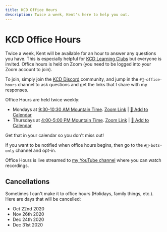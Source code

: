 ```yaml
---
title: KCD Office Hours
description: Twice a week, Kent's here to help you out.
---
```


# KCD Office Hours

Twice a week, Kent will be available for an hour to answer any questions you
have. This is especially helpful for [KCD Learning Clubs](/clubs) but everyone
is invited. Office hours is held on Zoom (you need to be logged into your Zoom
account to join).

To join, simply join the [KCD Discord](/discord) community, and jump in the
`#🏫-office-hours` channel to ask questions and get the links that I share with
my responses.

Office Hours are held twice weekly:

- Mondays at
  [9:30-10:30 AM Mountain Time](<https://www.thetimezoneconverter.com/?t=9%3A30%20am&tz=Mountain%20Time%20(MT)&>).
  [Zoom Link](https://kcd.im/office-hours-zoom-monday) |
  [📆 Add to Calendar](https://kcd.im/office-hours-calendar-monday)
- Thursdays at
  [4:00-5:00 PM Mountain Time](<https://www.thetimezoneconverter.com/?t=4%3A00%20pm&tz=Mountain%20Time%20(MT)&>).
  [Zoom Link](https://kcd.im/office-hours-zoom-thursday) |
  [📆 Add to Calendar](https://kcd.im/office-hours-calendar-thursday)

Get that in your calendar so you don't miss out!

If you want to be notified when office hours begins, then go to the
`#🤖-bots-only` channel and opt-in.

Office Hours is live streamed to [my YouTube channel](https://kcd.im/YouTube)
where you can watch recordings.

## Cancellations

Sometimes I can't make it to office hours (Holidays, family things, etc.). Here
are days that will be cancelled:

- Oct 22nd 2020
- Nov 26th 2020
- Dec 24th 2020
- Dec 31st 2020
